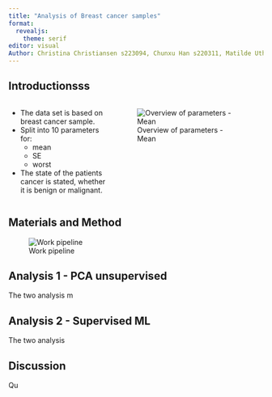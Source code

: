 ```yaml
---
title: "Analysis of Breast cancer samples"
format: 
  revealjs:
    theme: serif
editor: visual
Author: Christina Christiansen s223094, Chunxu Han s220311, Matilde Uth s195796, Michelle Sollok s194681, Pelagia Derizioti s222822
---
```


## Introductionsss {.smaller}

::: columns
::: {.column width="40%"}
::: {.incremental .smaller}
-   The data set is based on breast cancer sample.
-   Split into 10 parameters for:
    -   mean
    -   SE
    -   worst
-   The state of the patients cancer is stated, whether it is benign or malignant.
:::
:::

::: {.column width="60%"}
![Overview of parameters - Mean](boxplot_mean.png)
:::
:::

## Materials and Method

![Work pipeline](R_pipeline.png)

## Analysis 1 - PCA unsupervised

The two analysis m

## Analysis 2 - Supervised ML

The two analysis

## Discussion

Qu

## 
